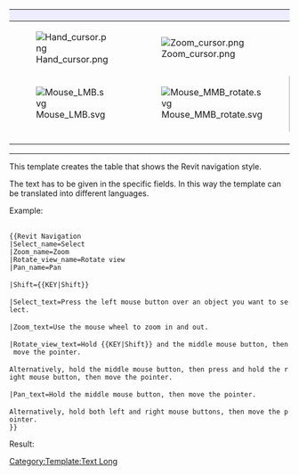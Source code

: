 {| class="mousemodel" style="border-style:solid; border-width:1px; border-color:#aaaaaa; padding:1px; border-spacing:18px 0px; width:100%;"
! style="width:20%; background: #ededff; padding:2px 2px;" | {{{Select_name}}}
! style="width:20%; background: #ededff; padding:2px 2px;" | {{{Zoom_name}}}
! colspan="2" style="width:20%; background: #ededff; padding:2px 2px;" | {{{Rotate_view_name}}}
! colspan="2" style="width:20%; background: #ededff; padding:2px 2px;" | {{{Pan_name}}}

|- style="text-align:center;"
|[[Image:Hand_cursor.png]]
|[[Image:Zoom_cursor.png]]
| colspan="2" | [[Image:Rotate_cursor.png]]
| colspan="2" | [[Image:Pan_cursor.png]]

|- style="text-align:center;"
|[[Image:Mouse_LMB.svg]]
|[[Image:Mouse_MMB_rotate.svg]]
| style="width:10%; border-style:solid; border-width:1px; border-color:#aaaaaa" |{{{Shift}}}+[[Image:Mouse_MMB_hold.svg]]
| style="width:10%; border-style:solid; border-width:1px; border-color:#aaaaaa" |[[File:Mouse_MMB+RMB_hold.svg]]
| style="width:10%; border-style:solid; border-width:1px; border-color:#aaaaaa" | [[Image:Mouse_MMB_hold.svg]]
| style="width:10%; border-style:solid; border-width:1px; border-color:#aaaaaa" | [[Image:Mouse_LMB+RMB_hold.svg]]

|- style="vertical-align:top; background:#efefef;"
|{{{Select_text}}}
|{{{Zoom_text}}}
| colspan="2" | {{{Rotate_view_text}}}
| colspan="2" | {{{Pan_text}}}
|}<noinclude>

----

This template creates the table that shows the Revit navigation style.

The text has to be given in the specific fields. In this way the template can be translated into different languages.

Example:

 <nowiki>
{{Revit Navigation
|Select_name=Select
|Zoom_name=Zoom
|Rotate_view_name=Rotate view
|Pan_name=Pan

|Shift={{KEY|Shift}}

|Select_text=Press the left mouse button over an object you want to select.

|Zoom_text=Use the mouse wheel to zoom in and out.

|Rotate_view_text=Hold {{KEY|Shift}} and the middle mouse button, then move the pointer.

Alternatively, hold the middle mouse button, then press and hold the right mouse button, then move the pointer.

|Pan_text=Hold the middle mouse button, then move the pointer.

Alternatively, hold both left and right mouse buttons, then move the pointer.
}}</nowiki>

Result:

{{Revit Navigation
|Select_name=Select
|Zoom_name=Zoom
|Rotate_view_name=Rotate view
|Pan_name=Pan

|Shift={{KEY|Shift}}

|Select_text=Press the left mouse button over an object you want to select.

|Zoom_text=Use the mouse wheel to zoom in and out.

|Rotate_view_text=Hold {{KEY|Shift}} and the middle mouse button, then move the pointer.

Alternatively, hold the middle mouse button, then press and hold the right mouse button, then move the pointer.

|Pan_text=Hold the middle mouse button, then move the pointer.

Alternatively, hold both left and right mouse buttons, then move the pointer.
}}

[[Category:Template:Text Long]]
</noinclude>